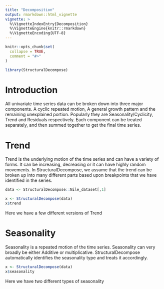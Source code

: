 ---
title: "Decomposition"
output: rmarkdown::html_vignette
vignette: >
  %\VignetteIndexEntry{Decomposition}
  %\VignetteEngine{knitr::rmarkdown}
  %\VignetteEncoding{UTF-8}
---

```{r, include = FALSE}
knitr::opts_chunk$set(
  collapse = TRUE,
  comment = "#>"
)
```

```{r setup}
library(StructuralDecompose)
```
# Introduction

All univariate time series data can be broken down into three major components. A cyclic repeated motion, A general growth pattern and the remaining unexplained portion. Popularly they are Seasonality/Cyclicity, Trend and Residuals respectively. Each component can be treated separately, and then summed together to get the final time series. 


# Trend
Trend is the underlying motion of the time series and can have a variety of forms. It can be increasing, decreasing or it can have highly random movements. In StructuralDecompose, we assume that the trend can be broken up into many different parts based upon breakpoints that we have identified in the series. 
```{r eval = FALSE}
data <- StructuralDecompose::Nile_dataset[,1]

x <- StructuralDecompose(data)
x$trend 
```
Here we have a few different versions of Trend 

# Seasonality 
Seasonality is a repeated motion of the time series. Seasonality can very broadly be either Additive or multiplicative. StructuralDecompose automatically identifies the seasonality type and treats it accordingly. 

```{r eval = FALSE}
x <- StructuralDecompose(data)
x$seasonality 
```
Here we have two different types of seasonality 

<!-- ```{r eval = FALSE} -->
<!-- plot_obj <- StructuralDecompose(Data)$Graph_plot -->
<!-- plot(plot_obj) -->
<!-- ``` -->
